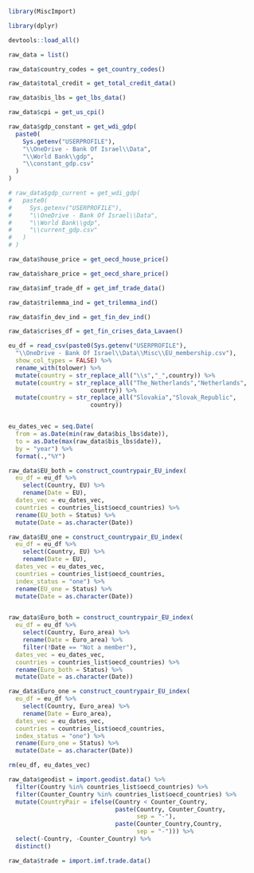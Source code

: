 
<!-- Import raw data -->


```r

library(MiscImport)

library(dplyr)

devtools::load_all()

```


```r

raw_data = list()

raw_data$country_codes = get_country_codes()

raw_data$total_credit = get_total_credit_data()

raw_data$bis_lbs = get_lbs_data()

raw_data$cpi = get_us_cpi()  

raw_data$gdp_constant = get_wdi_gdp(
  paste0(
    Sys.getenv("USERPROFILE"),
    "\\OneDrive - Bank Of Israel\\Data",
    "\\World Bank\\gdp",
    "\\constant_gdp.csv"
  )
)

# raw_data$gdp_current = get_wdi_gdp(
#   paste0(
#     Sys.getenv("USERPROFILE"),
#     "\\OneDrive - Bank Of Israel\\Data",
#     "\\World Bank\\gdp",
#     "\\current_gdp.csv"
#   )
# )

raw_data$house_price = get_oecd_house_price()

raw_data$share_price = get_oecd_share_price()

raw_data$imf_trade_df = get_imf_trade_data()

raw_data$trilemma_ind = get_trilemma_ind()

raw_data$fin_dev_ind = get_fin_dev_ind()

raw_data$crises_df = get_fin_crises_data_Lavaen()


```


```r

eu_df = read_csv(paste0(Sys.getenv("USERPROFILE"),
  "\\OneDrive - Bank Of Israel\\Data\\Misc\\EU_membership.csv"),
  show_col_types = FALSE) %>%
  rename_with(tolower) %>%
  mutate(country = str_replace_all("\\s","_",country)) %>%
  mutate(country = str_replace_all("The_Netherlands","Netherlands",
                       country)) %>%
  mutate(country = str_replace_all("Slovakia","Slovak_Republic",
                       country))


eu_dates_vec = seq.Date(
  from = as.Date(min(raw_data$bis_lbs$date)),
  to = as.Date(max(raw_data$bis_lbs$date)),
  by = "year") %>%
  format(.,"%Y")

raw_data$EU_both = construct_countrypair_EU_index(
  eu_df = eu_df %>%
    select(Country, EU) %>%
    rename(Date = EU),
  dates_vec = eu_dates_vec,
  countries = countries_list$oecd_countries) %>%
  rename(EU_both = Status) %>%
  mutate(Date = as.character(Date))

raw_data$EU_one = construct_countrypair_EU_index(
  eu_df = eu_df %>%
    select(Country, EU) %>%
    rename(Date = EU),
  dates_vec = eu_dates_vec,
  countries = countries_list$oecd_countries,
  index_status = "one") %>%
  rename(EU_one = Status) %>%
  mutate(Date = as.character(Date))


raw_data$Euro_both = construct_countrypair_EU_index(
  eu_df = eu_df %>%
    select(Country, Euro_area) %>%
    rename(Date = Euro_area) %>%
    filter(!Date == "Not a member"),
  dates_vec = eu_dates_vec,
  countries = countries_list$oecd_countries) %>%
  rename(Euro_both = Status) %>%
  mutate(Date = as.character(Date))

raw_data$Euro_one = construct_countrypair_EU_index(
  eu_df = eu_df %>%
    select(Country, Euro_area) %>%
    rename(Date = Euro_area),
  dates_vec = eu_dates_vec,
  countries = countries_list$oecd_countries,
  index_status = "one") %>%
  rename(Euro_one = Status) %>%
  mutate(Date = as.character(Date))

rm(eu_df, eu_dates_vec)

```

```r

raw_data$geodist = import.geodist.data() %>%
  filter(Country %in% countries_list$oecd_countries) %>%
  filter(Counter_Country %in% countries_list$oecd_countries) %>%
  mutate(CountryPair = ifelse(Country < Counter_Country,
                              paste(Country, Counter_Country,
                                    sep = "-"),
                              paste(Counter_Country,Country,
                                    sep = "-"))) %>%
  select(-Country, -Counter_Country) %>%
  distinct()

```

```r

raw_data$trade = import.imf.trade.data()

```


